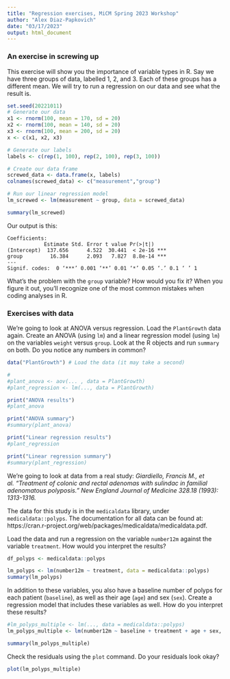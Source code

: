 ```yaml
---
title: "Regression exercises, MiCM Spring 2023 Workshop"
author: "Alex Diaz-Papkovich"
date: "03/17/2023"
output: html_document
---
```


### An exercise in screwing up

This exercise will show you the importance of variable types in R. Say we have three groups of data, labelled 1, 2, and 3. Each of these groups has a different mean. We will try to run a regression on our data and see what the result is.

```r
set.seed(20221011)
# Generate our data
x1 <- rnorm(100, mean = 170, sd = 20)
x2 <- rnorm(100, mean = 140, sd = 20)
x3 <- rnorm(100, mean = 200, sd = 20)
x <- c(x1, x2, x3)

# Generate our labels
labels <- c(rep(1, 100), rep(2, 100), rep(3, 100))

# Create our data frame
screwed_data <- data.frame(x, labels)
colnames(screwed_data) <- c("measurement","group")

# Run our linear regression model
lm_screwed <- lm(measurement ~ group, data = screwed_data)

summary(lm_screwed)

```

Our output is this:

```
Coefficients:
            Estimate Std. Error t value Pr(>|t|)    
(Intercept)  137.656      4.522  30.441  < 2e-16 ***
group         16.384      2.093   7.827  8.8e-14 ***
---
Signif. codes:  0 ‘***’ 0.001 ‘**’ 0.01 ‘*’ 0.05 ‘.’ 0.1 ‘ ’ 1
```

What's the problem with the `group` variable? How would you fix it? When you figure it out, you'll recognize one of the most common mistakes when coding analyses in R.

### Exercises with data

We're going to look at ANOVA versus regression. Load the `PlantGrowth` data again. Create an ANOVA (using `lm`) and a linear regression model (using `lm`) on the variables `weight` versus `group`. Look at the R objects and run `summary` on both. Do you notice any numbers in common?

```r
data("PlantGrowth") # Load the data (it may take a second)

# 
#plant_anova <- aov(... , data = PlantGrowth)
#plant_regression <- lm(..., data = PlantGrowth)

print("ANOVA results")
#plant_anova

print("ANOVA summary")
#summary(plant_anova)

print("Linear regression results")
#plant_regression

print("Linear regression summary")
#summary(plant_regression)

```

We're going to look at data from a real study: *Giardiello, Francis M., et al. "Treatment of colonic and rectal adenomas with sulindac in familial adenomatous polyposis." New England Journal of Medicine 328.18 (1993): 1313-1316.*

The data for this study is in the `medicaldata` library, under `medicaldata::polyps`. The documentation for all data can be found at: https://cran.r-project.org/web/packages/medicaldata/medicaldata.pdf.

Load the data and run a regression on the variable `number12m` against the variable `treatment`. How would you interpret the results?
```r
df_polyps <- medicaldata::polyps

lm_polyps <- lm(number12m ~ treatment, data = medicaldata::polyps)
summary(lm_polyps)
```

In addition to these variables, you also have a baseline number of polyps for each patient (`baseline`), as well as their age (`age`) and sex (`sex`). Create a regression model that includes these variables as well. How do you interpret these results?

```r
#lm_polyps_multiple <- lm(..., data = medicaldata::polyps)
lm_polyps_multiple <- lm(number12m ~ baseline + treatment + age + sex, data = medicaldata::polyps)

summary(lm_polyps_multiple)
```

Check the residuals using the `plot` command. Do your residuals look okay?
```r
plot(lm_polyps_multiple)
```